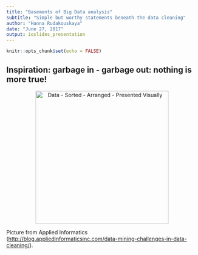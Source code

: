 ```yaml
---
title: "Basements of Big Data analysis"
subtitle: "Simple but worthy statements beneath the data cleaning"
author: "Hanna Rudakouskaya"
date: "June 27, 2017"
output: ioslides_presentation
---
```


```r
knitr::opts_chunk$set(echo = FALSE)
```

## Inspiration: garbage in - garbage out: nothing is more true!

<center><img src="data-cleaning-inspiration.png" alt="Data - Sorted - Arranged - Presented Visually" style="height: 350px;"/></center>

Picture from Applied Informatics (<http://blog.appliedinformaticsinc.com/data-mining-challenges-in-data-cleaning/>).

